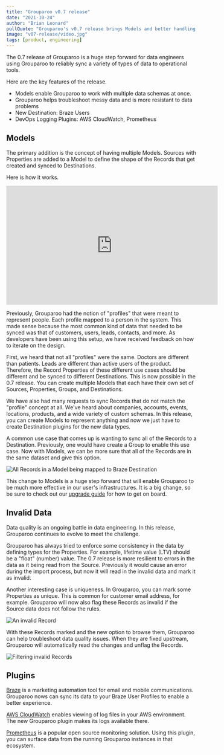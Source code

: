 ```yaml
---
title: "Grouparoo v0.7 release"
date: "2021-10-24"
author: "Brian Leonard"
pullQuote: "Grouparoo's v0.7 release brings Models and better handling of invalid data."
image: "v07-release/video.jpg"
tags: [product, engineering]
---
```


The 0.7 release of Grouparoo is a huge step forward for data engineers using Grouparoo to reliably sync a variety of types of data to operational tools.

Here are the key features of the release.

- Models enable Grouparoo to work with multiple data schemas at once.
- Grouparoo helps troubleshoot messy data and is more resistant to data problems
- New Destination: Braze Users
- DevOps Logging Plugins: AWS CloudWatch, Prometheus

## Models

The primary addition is the concept of having multiple Models. Sources with Properties are added to a Model to define the shape of the Records that get created and synced to Destinations.

Here is how it works.

<p className="video-responsive">
  <iframe
    width="560"
    height="315"
    src="https://www.youtube.com/embed/9058fGPfFzE?rel=0"
    frameBorder="0"
    allow="accelerometer; autoplay; clipboard-write; encrypted-media; gyroscope; picture-in-picture"
    allowFullScreen
  ></iframe>
</p>

Previously, Grouparoo had the notion of "profiles" that were meant to represent people. Each profile mapped to a person in the system. This made sense because the most common kind of data that needed to be synced was that of customers, users, leads, contacts, and more. As developers have been using this setup, we have received feedback on how to iterate on the design.

First, we heard that not all "profiles" were the same. Doctors are different than patients. Leads are different than active users of the product. Therefore, the Record Properties of these different use cases should be different and be synced to different Destinations. This is now possible in the 0.7 release. You can create multiple Models that each have their own set of Sources, Properties, Groups, and Destinations.

We have also had many requests to sync Records that do not match the "profile" concept at all. We've heard about companies, accounts, events, locations, products, and a wide variety of custom schemas. In this release, you can create Models to represent anything and now we just have to create Destination plugins for the new data types.

A common use case that comes up is wanting to sync all of the Records to a Destination. Previously, one would have create a Group to enable this use case. Now with Models, we can be more sure that all of the Records are in the same dataset and give this option.

<Image
  centered
  alt="All Records in a Model being mapped to Braze Destination"
  src="v07-release/braze-destination.png"
  width={850}
  height={420}
/>

This change to Models is a huge step forward that will enable Grouparoo to be much more effective in our user's infrastructures. It is a big change, so be sure to check out our [upgrade guide](https://www.grouparoo.com/docs/support/upgrading-grouparoo/v06-v07) for how to get on board.

## Invalid Data

Data quality is an ongoing battle in data engineering. In this release, Grouparoo continues to evolve to meet the challenge.

Grouparoo has always tried to enforce some consistency in the data by defining types for the Properties. For example, lifetime value (LTV) should be a "float" (number) value. The 0.7 release is more resilient to errors in the data as it being read from the Source. Previously it would cause an error during the import process, but now it will read in the invalid data and mark it as invalid.

Another interesting case is uniqueness. In Grouparoo, you can mark some Properties as unique. This is common for customer email address, for example. Grouparoo will now also flag these Records as invalid if the Source data does not follow the rules.

<Image
  centered
  alt="An invalid Record"
  src="v07-release/invalid-record.png"
  width={850}
  height={531}
/>

With these Records marked and the new option to browse them, Grouparoo can help troubleshoot data quality issues. When they are fixed upstream, Grouparoo will automatically read the changes and unflag the Records.

<Image
  centered
  alt="Filtering invalid Records"
  src="v07-release/filter-invalid-records.png"
  width={850}
  height={540}
/>

## Plugins

[Braze](https://www.braze.com/) is a marketing automation tool for email and mobile communications. Grouparoo nows can sync its data to your Braze User Profiles to enable a better experience.

[AWS CloudWatch](https://aws.amazon.com/cloudwatch/) enables viewing of log files in your AWS environment. The new Grouparoo plugin makes its logs available there.

[Prometheus](https://prometheus.io/) is a popular open source monitoring solution. Using this plugin, you can surface data from the running Grouparoo instances in that ecosystem.
